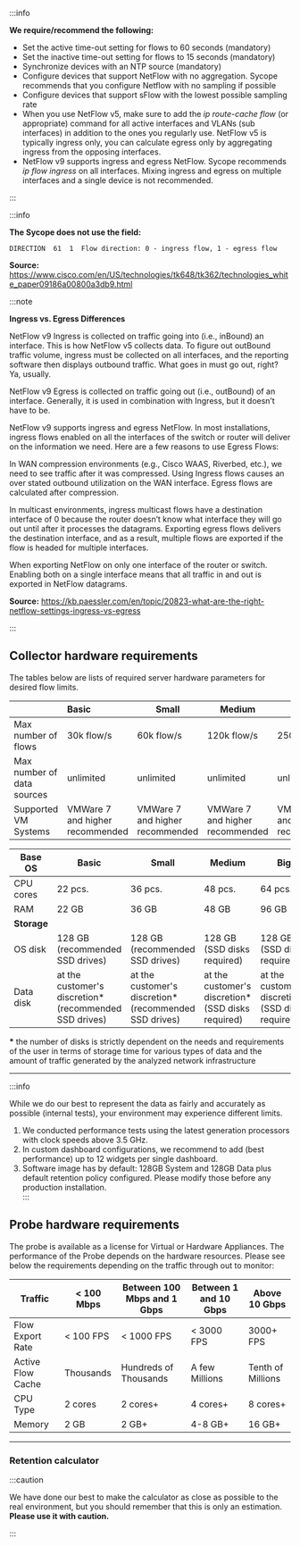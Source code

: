 :::info

**We require/recommend the following:**

- Set the active time-out setting for flows to 60 seconds (mandatory)
- Set the inactive time-out setting for flows to 15 seconds (mandatory)
- Synchronize devices with an NTP source (mandatory)
- Configure devices that support NetFlow with no aggregation. Sycope recommends that you configure Netflow with no sampling if possible
- Configure devices that support sFlow with the lowest possible sampling rate
- When you use NetFlow v5, make sure to add the *ip route-cache flow* (or appropriate) command for all active interfaces and VLANs (sub interfaces) in addition to the ones you regularly use. NetFlow v5 is typically ingress only, you can calculate egress only by aggregating ingress from the opposing interfaces.
- NetFlow v9 supports ingress and egress NetFlow. Sycope recommends *ip flow ingress* on all interfaces. Mixing ingress and egress on multiple interfaces and a single device is not recommended.

:::

:::info

**The Sycope does not use the field:**

`DIRECTION  61  1  Flow direction: 0 - ingress flow, 1 - egress flow`

**Source:** https://www.cisco.com/en/US/technologies/tk648/tk362/technologies_white_paper09186a00800a3db9.html

:::note

**Ingress vs. Egress Differences**

NetFlow v9 Ingress is collected on traffic going into (i.e., inBound) an interface. This is how NetFlow v5 collects data. To figure out outBound traffic volume, ingress must be collected on all interfaces, and the reporting software then displays outbound traffic. What goes in must go out, right? Ya, usually.

NetFlow v9 Egress is collected on traffic going out (i.e., outBound) of an interface. Generally, it is used in combination with Ingress, but it doesn’t have to be.

NetFlow v9 supports ingress and egress NetFlow. In most installations, ingress flows enabled on all the interfaces of the switch or router will deliver on the information we need. Here are a few reasons to use Egress Flows:

In WAN compression environments (e.g., Cisco WAAS, Riverbed, etc.), we need to see traffic after it was compressed. Using Ingress flows causes an over stated outbound utilization on the WAN interface. Egress flows are calculated after compression.

In multicast environments, ingress multicast flows have a destination interface of 0 because the router doesn’t know what interface they will go out until after it processes the datagrams. Exporting egress flows delivers the destination interface, and as a result, multiple flows are exported if the flow is headed for multiple interfaces.

When exporting NetFlow on only one interface of the router or switch. Enabling both on a single interface means that all traffic in and out is exported in NetFlow datagrams.

**Source:** https://kb.paessler.com/en/topic/20823-what-are-the-right-netflow-settings-ingress-vs-egress

:::

## Collector hardware requirements

The tables below are lists of required server hardware parameters for desired flow limits.



|                             | Basic                           | Small                           | Medium                          | Big                             |
| --------------------------- | :------------------------------ | ------------------------------- | ------------------------------- | ------------------------------- |
| Max number of flows         | 30k flow/s                      | 60k flow/s                      | 120k flow/s                     | 250k flow/s                     |
| Max number of data  sources | unlimited                       | unlimited                       | unlimited                       | unlimited                       |
| Supported VM Systems        | VMWare 7 and higher recommended | VMWare 7 and higher recommended | VMWare 7 and higher recommended | VMWare 7 and higher recommended |



| Base OS     | Basic                                                  | Small                                                  | Medium                                             | Big                                                |
| ----------- | ------------------------------------------------------ | ------------------------------------------------------ | -------------------------------------------------- | -------------------------------------------------- |
| CPU cores   | 22 pcs.                                                | 36 pcs.                                                | 48 pcs.                                            | 64 pcs.                                            |
| RAM         | 22 GB                                                  | 36 GB                                                  | 48 GB                                              | 96 GB                                              |
| **Storage** |                                                        |                                                        |                                                    |                                                    |
| OS disk     | 128 GB (recommended SSD drives)                        | 128 GB (recommended SSD drives)                        | 128 GB (SSD disks required)                        | 128 GB (SSD disks required)                        |
| Data disk   | at the customer's discretion* (recommended SSD drives) | at the customer's discretion* (recommended SSD drives) | at the customer's discretion* (SSD disks required) | at the customer's discretion* (SSD disks required) |

**\*** the number of disks is strictly dependent on the needs and requirements of the user in terms of storage time for various types of data and the amount of traffic generated by the analyzed network infrastructure

---

:::info


While we do our best to represent the data as fairly and accurately as possible (internal tests), your environment may experience different limits.

1. We conducted performance tests using the latest generation processors with clock speeds above 3.5 GHz.
2. In custom dashboard configurations, we recommend to add (best performance) up to 12 widgets per single dashboard.
3. Software image has by default: 128GB System and 128GB Data plus default retention policy configured. Please modify those before any production installation. 					
:::

## Probe hardware requirements 

The probe is available as a license for Virtual or Hardware Appliances. The performance of the Probe depends on the hardware resources. Please see below the requirements depending on the traffic through out to monitor: 

| Traffic           | < 100 Mbps | Between 100 Mbps and 1 Gbps | Between 1 and 10 Gbps | Above 10 Gbps     |
| ----------------- | ---------- | --------------------------- | --------------------- | ----------------- |
| Flow Export Rate  | < 100 FPS  | < 1000 FPS                  | < 3000 FPS            | 3000+ FPS         |
| Active Flow Cache | Thousands  | Hundreds of Thousands       | A few Millions        | Tenth of Millions |
| CPU Type          | 2 cores    | 2 cores+                    | 4 cores+              | 8 cores+          |
| Memory            | 2 GB       | 2 GB+                       | 4-8 GB+               | 16 GB+            |



---

### Retention calculator

:::caution

We have done our best to make the calculator as close as possible to the real environment, but you should remember that this is only an estimation. **Please use it with caution.**

:::






<Calculator />